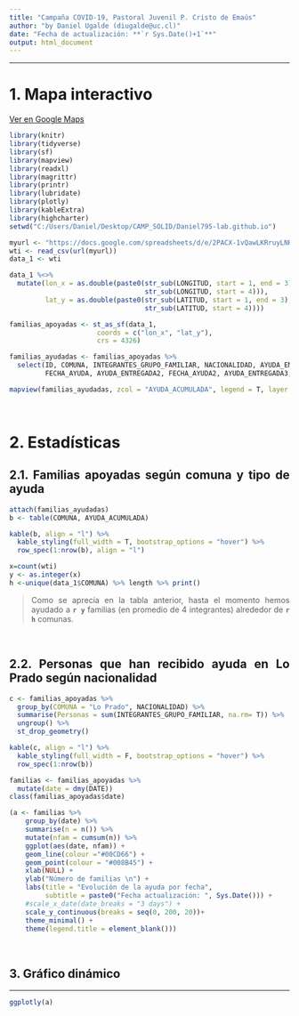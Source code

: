 ```yaml
---
title: "Campaña COVID-19, Pastoral Juvenil P. Cristo de Emaús"
author: "by Daniel Ugalde (diugalde@uc.cl)"
date: "Fecha de actualización: **`r Sys.Date()+1`**"
output: html_document
---
```


<style>
body {
text-align: justify}
</style>

____

# 1. Mapa interactivo

[Ver en Google Maps](https://bit.ly/ayuda_familias)


```r
library(knitr)
library(tidyverse)
library(sf)
library(mapview)
library(readxl)
library(magrittr)
library(printr)
library(lubridate)
library(plotly)
library(kableExtra)
library(highcharter)
setwd("C:/Users/Daniel/Desktop/CAMP_SOLID/Daniel795-lab.github.io")
```



```r
myurl <- "https://docs.google.com/spreadsheets/d/e/2PACX-1vQawLKRruyLNHg1LSMjfxt0siwuj9ng_wxQlDM-a3aWUD1Z4LiVIP9E8lfrvAywQQUaluxVGFMlZhx5/pub?gid=1371277324&single=true&output=csv"
wti <- read_csv(url(myurl))
data_1 <- wti

data_1 %<>%
  mutate(lon_x = as.double(paste0(str_sub(LONGITUD, start = 1, end = 3), ".",
                                  str_sub(LONGITUD, start = 4))),
         lat_y = as.double(paste0(str_sub(LATITUD, start = 1, end = 3), ".",
                                  str_sub(LATITUD, start = 4))))

familias_apoyadas <- st_as_sf(data_1,
                      coords = c("lon_x", "lat_y"),
                      crs = 4326)

```

```r
familias_ayudadas <- familias_apoyadas %>% 
  select(ID, COMUNA, INTEGRANTES_GRUPO_FAMILIAR, NACIONALIDAD, AYUDA_ENTREGADA, 
         FECHA_AYUDA, AYUDA_ENTREGADA2, FECHA_AYUDA2, AYUDA_ENTREGADA3, FECHA_AYUDA3, AYUDA_ACUMULADA, DATE)
```

```r
mapview(familias_ayudadas, zcol = "AYUDA_ACUMULADA", legend = T, layer.name = c("Ayuda entregada a familias"))

```
<br>

# 2. Estadísticas

## 2.1. Familias apoyadas según comuna y tipo de ayuda

```r
attach(familias_ayudadas)
b <- table(COMUNA, AYUDA_ACUMULADA)

kable(b, align = "l") %>%
  kable_styling(full_width = T, bootstrap_options = "hover") %>%
  row_spec(1:nrow(b), align = "l")
```

```r
x=count(wti)
y <- as.integer(x)
h <-unique(data_1$COMUNA) %>% length %>% print()
```


> Como se aprecia en la tabla anterior, hasta el momento hemos ayudado a **`r y`** familias (en promedio de 4 integrantes) alrededor de **`r h`** comunas.

<br>

## 2.2. Personas que han recibido ayuda en Lo Prado según nacionalidad

```r
c <- familias_apoyadas %>%
  group_by(COMUNA = "Lo Prado", NACIONALIDAD) %>% 
  summarise(Personas = sum(INTEGRANTES_GRUPO_FAMILIAR, na.rm= T)) %>%
  ungroup() %>% 
  st_drop_geometry()

kable(c, align = "l") %>%
  kable_styling(full_width = F, bootstrap_options = "hover") %>%
  row_spec(1:nrow(b))
```


```r
familias <- familias_apoyadas %>%
  mutate(date = dmy(DATE))
class(familias_apoyadas$date)

(a <- familias %>% 
    group_by(date) %>% 
    summarise(n = n()) %>% 
    mutate(nfam = cumsum(n)) %>% 
    ggplot(aes(date, nfam)) +
    geom_line(colour ="#00CD66") +
    geom_point(colour = "#008B45") +
    xlab(NULL) +
    ylab("Número de familias \n") +
    labs(title = "Evolución de la ayuda por fecha",
         subtitle = paste0("Fecha actualización: ", Sys.Date())) +
    #scale_x_date(date_breaks = "3 days") +
    scale_y_continuous(breaks = seq(0, 200, 20))+
    theme_minimal() +
    theme(legend.title = element_blank()))

```

<br>

## 3. Gráfico dinámico
____
```r
ggplotly(a)
```

